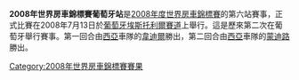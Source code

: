 {{Unreferenced|time=2012-03-19T09:40:17+00:00 }} 

'''2008年世界房車錦標賽葡萄牙站'''是[[2008年度世界房車錦標賽|2008年度世界房車錦標賽]]的第六站賽事，正式比賽在2008年7月13日於[[葡萄牙|葡萄牙]][[埃斯托利爾賽道|埃斯托利爾賽道]]上舉行。這是歷來第二次在葡萄牙舉行賽事。第一回合由[[西亞|西亞]]車隊的[[韋迪爾|韋迪爾]]勝出，第二回合由[[西亞|西亞]]車隊的[[蒙迪路|蒙迪路]]勝出。

{{WTCC-stub}}

{{WTCC race
|Name_of_race=世界房車錦標賽葡萄牙站
|Year_of_race=2008
|Previous_race_in_season=[[2008年世界房車錦標賽智利站|2008年世界房車錦標賽智利站]]
|Next_race_in_season=[[2008年世界房車錦標賽英國站|2008年世界房車錦標賽英國站]]
|Previous_year's_race=[[2007年世界房車錦標賽葡萄牙站|2007年世界房車錦標賽葡萄牙站]]
|Next_year's_race=[[2009年世界房車錦標賽葡萄牙站|2009年世界房車錦標賽葡萄牙站]]
}}

[[Category:2008年世界房車錦標賽賽果|Category:2008年世界房車錦標賽賽果]]